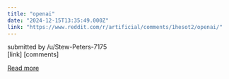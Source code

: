 ```yaml
---
title: "openai"
date: "2024-12-15T13:35:49.000Z"
link: "https://www.reddit.com/r/artificial/comments/1hesot2/openai/"
---
```


submitted by    /u/Stew-Peters-7175  
 [link]   [comments]

[Read more](https://www.reddit.com/r/artificial/comments/1hesot2/openai/)
